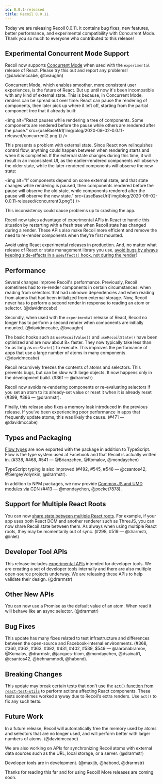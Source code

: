 ```yaml
---
id: 0.0.1-released
title: Recoil 0.0.11
---
```



Today we are releasing Recoil 0.0.11. It contains bug fixes, new features, better performance, and experimental compatibility with Concurrent Mode. Thank you so much to everyone who contributed to this release!

## Experimental Concurrent Mode Support

Recoil now supports [Concurrent Mode](https://reactjs.org/docs/concurrent-mode-intro.html) when used with the `experimental` release of React. Please try this out and report any problems! (@davidmccabe, @bvaughn)

Concurrent Mode, which enables smoother, more consistent user experiences, is the future of React. But up until now it's been incompatible with any kind of external state. This is because, in Concurrent Mode, renders can be spread out over time: React can pause the rendering of components, then later pick up where it left off, starting from the partial component tree that it already built:

<img alt="React pauses while rendering a tree of components. Some components are rendered before the pause while others are rendered after the pause." src={useBaseUrl('img/blog/2020-09-02-0.0.11-released/concurrent2.png')} />

This presents a problem with external state. Since React now relinquishes control flow, anything could happen between when rendering starts and when it is completed. If the external state changes during this time, it will result in an inconsistent UI, as the earlier-rendered components will observe the older state, while the later-rendered components will observe the new state:

<img alt="If components depend on some external state, and that state changes while rendering is paused, then components rendered before the pause will observe the old state, while components rendered after the pause will observe the new state." src={useBaseUrl('img/blog/2020-09-02-0.0.11-released/concurrent3.png')} />

This inconsistency could cause problems up to crashing the app.

Recoil now takes advantage of experimental APIs in React to handle this situation by restarting with a fresh tree when Recoil state has changed during a render. These APIs also make Recoil more efficient and remove the need to re-render components when they're first mounted.

Avoid using React experimental releases in production.  And, no matter what release of React or state management library you use, [avoid bugs by always keeping side-effects in a `useEffect()` hook, not during the render](https://gist.github.com/sebmarkbage/75f0838967cd003cd7f9ab938eb1958f)!

## Performance

Several changes improve Recoil's performance. Previously, Recoil sometimes had to re-render components in certain circumstances: when reading from selectors that had unknown dependencies and when reading from atoms that had been initialized from external storage. Now, Recoil never has to perform a second render in response to reading an atom or selector. (@davidmccabe)

Secondly, when used with the `experimental` release of React, Recoil no longer has to perform a second render when components are initially mounted. (@davidmccabe, @bvaughn)

The basic hooks such as `useRecoilValue()` and `useRecoilState()` have been optimized and are now about 8&#215; faster. They now typically take less than 2&#215; as long as `useState()` to execute. This improves the performance of apps that use a large number of atoms in many components. (@davidmccabe)

Recoil recursively freezes the contents of atoms and selectors. This prevents bugs, but can be slow with large objects. It now happens only in the development build. (#361 &#8212; @drarmstr)

Recoil now avoids re-rendering components or re-evaluating selectors if you set an atom to its already-set value or reset it when it is already reset (#399, #386 &#8212; @drarmstr).

Finally, this release also fixes a memory leak introduced in the previous release. If you've been experiencing poor performance in apps that frequently update atoms, this was likely the cause. (#471 &#8212; @davidmccabe)

## Types and Packaging

[Flow types](https://flow.org/) are now exported with the package in addition to TypeScript. Flow is the type system used at Facebook and that Recoil is actually written in. (#338, #468, #541 &#8212; @Brianzchen, @Komalov, @mondaychen)

TypeScript typing is also improved (#492, #545, #548 &#8212; @csantos42, @SergeyVolynkin, @drarmstr).

In addition to NPM packages, we now provide [Common JS and UMD modules via CDN](/docs/introduction/installation#cdn) (#413 &#8212; @mondaychen, @pocket7878).

## Support for Multiple React Roots

You can now [share state between multiple React roots](/docs/api-reference/core/useRecoilBridgeAcrossReactRoots).  For example, if your app uses both React DOM and another renderer such as ThreeJS, you can now share Recoil state between them. As always when using multiple React roots, they may be momentarily out of sync. (#298, #516 &#8212; @drarmstr, @inlet)

## Developer Tool APIs

This release includes [experimental APIs](/docs/api-reference/core/Snapshot#developer-tools) intended for developer tools. We are creating a set of developer tools internally and there are also multiple open-source projects underway. We are releasing these APIs to help validate their design. (@drarmstr)

## Other New APIs

You can now use a Promise as the default value of an atom. When read it will behave like an async selector. (@drarmstr)

## Bug Fixes

This update has many fixes related to test infrastructure and differences between the open-source and Facebook-internal environments. (#368, #360, #362, #363, #392, #431, #402, #539, $549 &#8212; @aaronabramov, @Komalov, @drarmstr, @jacques-blom, @mondaychen, @dsainati1, @csantos42, @behnammodi, @habond).

## Breaking Changes

This update may break certain tests that don't use the [`act()` function from `react-test-utils`](https://reactjs.org/docs/test-utils.html#act) to perform actions affecting React components. These tests sometimes worked anyway due to Recoil's extra renders. Use `act()` to fix any such tests.

## Future Work

In a future release, Recoil will automatically free the memory used by atoms and selectors that are no longer used, and will perform better with larger numbers of atoms. (@davidmccabe)

We are also working on APIs for synchronizing Recoil atoms with external data sources such as the URL, local storage, or a server. (@drarmstr)

Developer tools are in development. (@maxijb, @habond, @drarmstr)

Thanks for reading this far and for using Recoil! More releases are coming soon.
